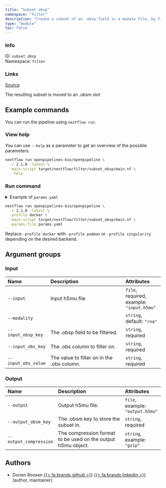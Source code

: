 ```yaml
---
title: "Subset obsp"
namespace: "Filter"
description: "Create a subset of an .obsp field in a mudata file, by filtering the columns based on the values of an .obs column."
type: "module"
toc: false
---
```


::: {.column-margin}

### Info

ID: `subset_obsp`  
Namespace: `filter`

### Links
[Source](https://github.com/openpipelines-bio/openpipeline/blob/2.1.0/src/filter/subset_obsp/config.vsh.yaml){.btn-action .btn-sm .btn-info .btn role="button"}

:::

The resulting subset is moved to an .obsm slot

## Example commands

You can run the pipeline using `nextflow run`.

### View help

You can use `--help` as a parameter to get an overview of the possible parameters.

```bash
nextflow run openpipelines-bio/openpipeline \
  -r 2.1.0 -latest \
  -main-script target/nextflow/filter/subset_obsp/main.nf \
  --help
```

### Run command

<details>
<summary>Example of `params.yaml`</summary>
```yaml
# Input
input: # please fill in - example: "input.h5mu"
modality: "rna"
input_obsp_key: # please fill in - example: "foo"
input_obs_key: # please fill in - example: "foo"
input_obs_value: # please fill in - example: "foo"

# Output
# output: "$id.$key.output.h5mu"
output_obsm_key: # please fill in - example: "foo"
# output_compression: "gzip"

# Nextflow input-output arguments
publish_dir: # please fill in - example: "output/"
# param_list: "my_params.yaml"

# Arguments
```
</details>

```bash
nextflow run openpipelines-bio/openpipeline \
  -r 2.1.0 -latest \
  -profile docker \
  -main-script target/nextflow/filter/subset_obsp/main.nf \
  -params-file params.yaml
```

:::{.callout-note}
Replace `-profile docker` with `-profile podman` or `-profile singularity` depending on the desired backend.
:::

## Argument groups

### Input

|Name                |Description                                |Attributes                                |
|:----------|:--------------------------------------------------|:--------------------|
|`--input`           |Input h5mu file                            |`file`, required, example: `"input.h5mu"` |
|`--modality`        |                                           |`string`, default: `"rna"`                |
|`--input_obsp_key`  |The .obsp field to be filtered.            |`string`, required                        |
|`--input_obs_key`   |The .obs column to filter on.              |`string`, required                        |
|`--input_obs_value` |The value to filter on in the .obs column. |`string`, required                        |


### Output

|Name                   |Description                                                  |Attributes                       |
|:----------|:--------------------------------------------------|:--------------------|
|`--output`             |Output h5mu file.                                            |`file`, example: `"output.h5mu"` |
|`--output_obsm_key`    |The .obsm key to store the subset in.                        |`string`, required               |
|`--output_compression` |The compression format to be used on the output h5mu object. |`string`, example: `"gzip"`      |

## Authors


  * Dorien Roosen [{{< fa brands github >}}](https://github.com/dorien-er) [{{< fa brands linkedin >}}](https://linkedin.com/in/dorien-roosen) (author, maintainer)

